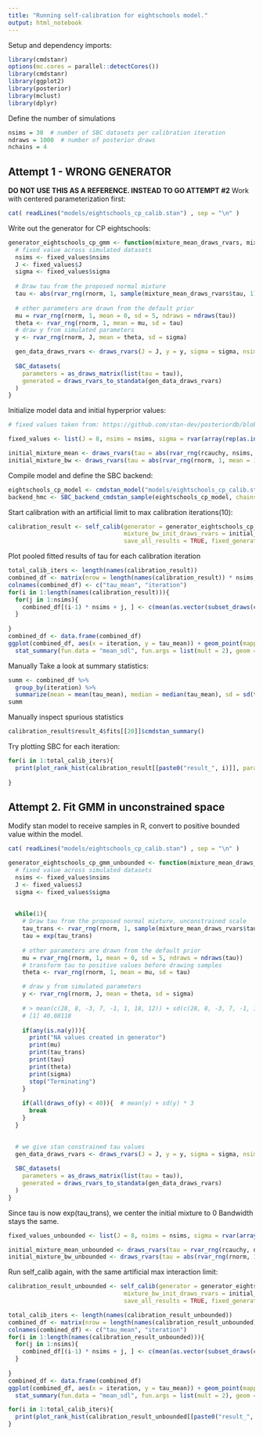 ```yaml
---
title: "Running self-calibration for eightschools model."
output: html_notebook
---
```


Setup and dependency imports:

```r
library(cmdstanr)
options(mc.cores = parallel::detectCores())
library(cmdstanr)
library(ggplot2)
library(posterior)
library(mclust)
library(dplyr)
```

Define the number of simulations

```r
nsims = 30  # number of SBC datasets per calibration iteration
ndraws = 1000  # number of posterior draws
nchains = 4

```


## Attempt 1 - WRONG GENERATOR
**DO NOT USE THIS AS A REFERENCE. INSTEAD TO GO ATTEMPT #2**
Work with centered parameterization first:

```r

cat( readLines("models/eightschools_cp_calib.stan") , sep = "\n" )
```

Write out the generator for CP eightschools:

```r

generator_eightschools_cp_gmm <- function(mixture_mean_draws_rvars, mixture_bw_draws_rvars, fixed_values){
  # fixed value across simulated datasets
  nsims <- fixed_values$nsims
  J <- fixed_values$J
  sigma <- fixed_values$sigma
  
  # Draw tau from the proposed normal mixture
  tau <- abs(rvar_rng(rnorm, 1, sample(mixture_mean_draws_rvars$tau, 1), sd = mixture_bw_draws_rvars$tau))
  
  # other parameters are drawn from the default prior
  mu = rvar_rng(rnorm, 1, mean = 0, sd = 5, ndraws = ndraws(tau))
  theta <- rvar_rng(rnorm, 1, mean = mu, sd = tau)
  # draw y from simulated parameters
  y <- rvar_rng(rnorm, J, mean = theta, sd = sigma)

  gen_data_draws_rvars <- draws_rvars(J = J, y = y, sigma = sigma, nsims = nsims, mm_mean = mixture_mean_draws_rvars$tau, mm_bandwidth = mixture_bw_draws_rvars$tau)
  
  SBC_datasets(
    parameters = as_draws_matrix(list(tau = tau)), 
    generated = draws_rvars_to_standata(gen_data_draws_rvars)
  )
}
```


Initialize model data and initial hyperprior values:

```r

# fixed values taken from: https://github.com/stan-dev/posteriordb/blob/master/posterior_database/data/data-raw/eight_schools/eight_schools.R

fixed_values <- list(J = 8, nsims = nsims, sigma = rvar(array(rep(as.integer(c(15, 10, 16, 11, 9, 11, 10, 18)), each = nsims), dim = c(nsims, 8))))

initial_mixture_mean <- draws_rvars(tau = abs(rvar_rng(rcauchy, nsims, location = 0, scale = 5, ndraws = nsims)))
initial_mixture_bw <- draws_rvars(tau = abs(rvar_rng(rnorm, 1, mean = 1, sd = 0.5, ndraws = nsims)))

```

Compile model and define the SBC backend:

```r
eightschools_cp_model <- cmdstan_model("models/eightschools_cp_calib.stan")
backend_hmc <- SBC_backend_cmdstan_sample(eightschools_cp_model, chains = nchains, iter_sampling = ndraws / nchains)
```

Start calibration with an artificial limit to max calibration iterations(10):

```r
calibration_result <- self_calib(generator = generator_eightschools_cp_gmm, backend = backend_hmc, mixture_means_init_draws_rvars = initial_mixture_mean,
                                 mixture_bw_init_draws_rvars = initial_mixture_bw, nsims_fn = function(...){nsims},thin = 4, max_selfcalib_iters = 10,
                                 save_all_results = TRUE, fixed_generator_args = list(fixed_values = fixed_values))
```


Plot pooled fitted results of tau for each calibration iteration

```r
total_calib_iters <- length(names(calibration_result))
combined_df <- matrix(nrow = length(names(calibration_result)) * nsims, ncol = 2)
colnames(combined_df) <- c("tau_mean", "iteration")
for(i in 1:length(names(calibration_result))){
  for(j in 1:nsims){
    combined_df[(i-1) * nsims + j, ] <- c(mean(as.vector(subset_draws(calibration_result[[paste0("result_", i)]]$fits[[j]]$draws(), variable = "tau"))), i)
  }
  
}
combined_df <- data.frame(combined_df)
ggplot(combined_df, aes(x = iteration, y = tau_mean)) + geom_point(mapping = aes(x = iteration, y = tau_mean)) + 
  stat_summary(fun.data = "mean_sdl", fun.args = list(mult = 2), geom = "pointrange", color = "red")# + scale_y_continuous(limits = c(0, 2000))

```
Manually Take a look at summary statistics:

```r
summ <- combined_df %>% 
  group_by(iteration) %>% 
  summarize(mean = mean(tau_mean), median = median(tau_mean), sd = sd(tau_mean))
summ
```
Manually inspect spurious statistics

```r
calibration_result$result_4$fits[[20]]$cmdstan_summary()
```
Try plotting SBC for each iteration:

```r
for(i in 1:total_calib_iters){
  print(plot_rank_hist(calibration_result[[paste0("result_", i)]], parameters = "tau"))
  
}
```

## Attempt 2. Fit GMM in unconstrained space

Modify stan model to receive samples in R, convert to positive bounded value within the model.

```r

cat( readLines("models/eightschools_cp_calib.stan") , sep = "\n" )
```

```r
generator_eightschools_cp_gmm_unbounded <- function(mixture_mean_draws_rvars, mixture_bw_draws_rvars, fixed_values){
  # fixed value across simulated datasets
  nsims <- fixed_values$nsims
  J <- fixed_values$J
  sigma <- fixed_values$sigma
  
  
  while(1){
    # Draw tau from the proposed normal mixture, unconstrained scale
    tau_trans <- rvar_rng(rnorm, 1, sample(mixture_mean_draws_rvars$tau, 1), sd = mixture_bw_draws_rvars$tau)
    tau = exp(tau_trans)
    
    # other parameters are drawn from the default prior
    mu = rvar_rng(rnorm, 1, mean = 0, sd = 5, ndraws = ndraws(tau))
    # transform tau to positive values before drawing samples
    theta <- rvar_rng(rnorm, 1, mean = mu, sd = tau)

    # draw y from simulated parameters
    y <- rvar_rng(rnorm, J, mean = theta, sd = sigma)
    
    # > mean(c(28, 8, -3, 7, -1, 1, 18, 12)) + sd(c(28, 8, -3, 7, -1, 1, 18, 12)) * 3
    # [1] 40.08118
    
    if(any(is.na(y))){
      print("NA values created in generator")
      print(mu)
      print(tau_trans)
      print(tau)
      print(theta)
      print(sigma)
      stop("Terminating")
    }
    
    if(all(draws_of(y) < 40)){  # mean(y) + sd(y) * 3
      break
    }
  }
  

  # we give stan constrained tau values
  gen_data_draws_rvars <- draws_rvars(J = J, y = y, sigma = sigma, nsims = nsims, mm_mean = mixture_mean_draws_rvars$tau, mm_bandwidth = mixture_bw_draws_rvars$tau)
  
  SBC_datasets(
    parameters = as_draws_matrix(list(tau = tau)), 
    generated = draws_rvars_to_standata(gen_data_draws_rvars)
  )
}
```

Since tau is now exp(tau_trans), we center the initial mixture to 0
Bandwidth stays the same.

```r
fixed_values_unbounded <- list(J = 8, nsims = nsims, sigma = rvar(array(rep(as.integer(c(15, 10, 16, 11, 9, 11, 10, 18)), each = nsims), dim = c(nsims, 8))))

initial_mixture_mean_unbounded <- draws_rvars(tau = rvar_rng(rcauchy, nsims, location = 0, scale = 0.01, ndraws = nsims))
initial_mixture_bw_unbounded <- draws_rvars(tau = abs(rvar_rng(rnorm, 1, mean = 1, sd = 0.5, ndraws = nsims)))
```

Run self_calib again, with the same artificial max interaction limit:


```r
calibration_result_unbounded <- self_calib(generator = generator_eightschools_cp_gmm_unbounded, backend = backend_hmc, mixture_means_init_draws_rvars = initial_mixture_mean_unbounded,
                                 mixture_bw_init_draws_rvars = initial_mixture_bw_unbounded, nsims_fn = function(...){nsims},thin = 4, max_selfcalib_iters = 10,
                                 save_all_results = TRUE, fixed_generator_args = list(fixed_values = fixed_values_unbounded))
```




```r
total_calib_iters <- length(names(calibration_result_unbounded))
combined_df <- matrix(nrow = length(names(calibration_result_unbounded)) * nsims, ncol = 2)
colnames(combined_df) <- c("tau_mean", "iteration")
for(i in 1:length(names(calibration_result_unbounded))){
  for(j in 1:nsims){
    combined_df[(i-1) * nsims + j, ] <- c(mean(as.vector(subset_draws(calibration_result_unbounded[[paste0("result_", i)]]$fits[[j]]$draws(), variable = "tau"))), i)
  }
  
}
combined_df <- data.frame(combined_df)
ggplot(combined_df, aes(x = iteration, y = tau_mean)) + geom_point(mapping = aes(x = iteration, y = tau_mean)) + 
  stat_summary(fun.data = "mean_sdl", fun.args = list(mult = 2), geom = "pointrange", color = "red") + scale_x_continuous(limits = c(0, 5))# + scale_y_continuous(limits = c(0, 100))
```



```r
for(i in 1:total_calib_iters){
  print(plot_rank_hist(calibration_result_unbounded[[paste0("result_", i)]], parameters = "tau"))
}
```

